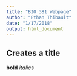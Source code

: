 ```yaml
---
title: "BIO 381 Webpage"
author: "Ethan Thibault"
date: "1/17/2018"
output: html_document
---
```


## Creates a title

**bold**
*italics*
